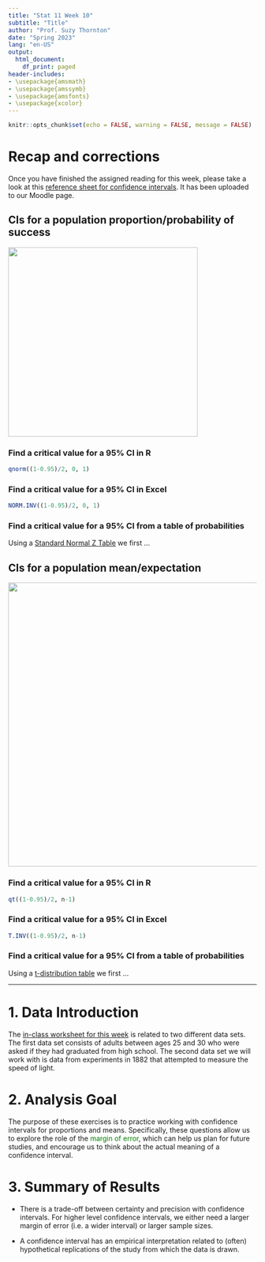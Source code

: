 ```yaml
---
title: "Stat 11 Week 10"
subtitle: "Title" 
author: "Prof. Suzy Thornton"
date: "Spring 2023"
lang: "en-US"
output:
  html_document:
    df_print: paged
header-includes:
- \usepackage{amsmath}
- \usepackage{amssymb}
- \usepackage{amsfonts}
- \usepackage{xcolor}
---
```


```r
knitr::opts_chunk$set(echo = FALSE, warning = FALSE, message = FALSE)
```


# Recap and corrections

Once you have finished the assigned reading for this week, please take a look at this [reference sheet for confidence intervals](https://profsuzy.github.io/Stat11/Cheat-sheet-4.html). It has been uploaded to our Moodle page. 

## CIs for a population proportion/probability of success

![](./images/wk10-normal-crit-val.png){width=4in}

### Find a critical value for a 95% CI in R 

```r
qnorm((1-0.95)/2, 0, 1)
```

### Find a critical value for a 95% CI in Excel 

```r
NORM.INV((1-0.95)/2, 0, 1)
```

### Find a critical value for a 95% CI from a table of probabilities 

Using a [Standard Normal Z Table](https://profsuzy.github.io/Stat11/Standard-Normal-Ztable.pdf) we first ...

## CIs for a population mean/expectation

![](./images/wk10-studt.png){width=6in} 

### Find a critical value for a 95% CI in R 

```r
qt((1-0.95)/2, n-1)
```

### Find a critical value for a 95% CI in Excel 

```r
T.INV((1-0.95)/2, n-1)
```

### Find a critical value for a 95% CI from a table of probabilities 

Using a [t-distribution table](https://profsuzy.github.io/Stat11/) we first ...

***

# 1. Data Introduction 

The [in-class worksheet for this week](https://profsuzy.github.io/Stat11/) is related to two different data sets. The first data set consists of adults between ages $25$ and $30$ who were asked if they had graduated from high school. The second data set we will work with is data from experiments in 1882 that attempted to measure the speed of light.


# 2. Analysis Goal  

The purpose of these exercises is to practice working with confidence intervals for proportions and means. Specifically, these questions allow us to explore the role of the <span style="color:green">margin of error</span>, which can help us plan for future studies, and encourage us to think about the actual meaning of a confidence interval. 


# 3. Summary of Results  

* There is a trade-off between certainty and precision with confidence intervals. For higher level confidence intervals, we either need a larger margin of error (i.e. a wider interval) or larger sample sizes. 

* A confidence interval has an empirical interpretation related to (often) hypothetical replications of the study from which the data is drawn. 





